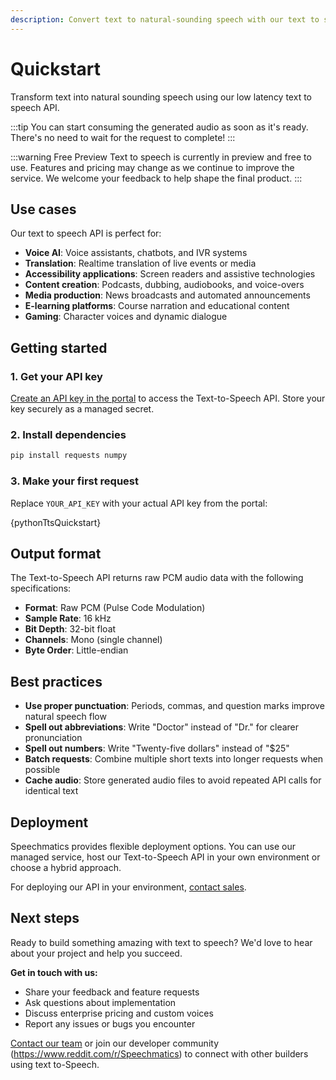 ```yaml
---
description: Convert text to natural-sounding speech with our text to speech API.
---
```




# Quickstart

Transform text into natural sounding speech using our low latency text to speech API.

:::tip
You can start consuming the generated audio as soon as it's ready. There's no need to wait for the request to complete!
:::

:::warning Free Preview
Text to speech is currently in preview and free to use. Features and pricing may change as we continue to improve the service. We welcome your feedback to help shape the final product.
:::

## Use cases

Our text to speech API is perfect for:

- **Voice AI**: Voice assistants, chatbots, and IVR systems
- **Translation**: Realtime translation of live events or media
- **Accessibility applications**: Screen readers and assistive technologies
- **Content creation**: Podcasts, dubbing, audiobooks, and voice-overs
- **Media production**: News broadcasts and automated announcements
- **E-learning platforms**: Course narration and educational content
- **Gaming**: Character voices and dynamic dialogue

## Getting started

### 1. Get your API key

[Create an API key in the portal](https://portal.speechmatics.com/settings/api-keys) to access the Text-to-Speech API. Store your key securely as a managed secret.

### 2. Install dependencies

```bash
pip install requests numpy
```

### 3. Make your first request

Replace `YOUR_API_KEY` with your actual API key from the portal:

<CodeBlock language="python">
  {pythonTtsQuickstart}
</CodeBlock>

## Output format

The Text-to-Speech API returns raw PCM audio data with the following specifications:

- **Format**: Raw PCM (Pulse Code Modulation)
- **Sample Rate**: 16 kHz
- **Bit Depth**: 32-bit float
- **Channels**: Mono (single channel)
- **Byte Order**: Little-endian

## Best practices

- **Use proper punctuation**: Periods, commas, and question marks improve natural speech flow
- **Spell out abbreviations**: Write "Doctor" instead of "Dr." for clearer pronunciation
- **Spell out numbers**: Write "Twenty-five dollars" instead of "$25"
- **Batch requests**: Combine multiple short texts into longer requests when possible
- **Cache audio**: Store generated audio files to avoid repeated API calls for identical text

## Deployment

Speechmatics provides flexible deployment options. You can use our managed service, host our Text-to-Speech API in your own environment or choose a hybrid approach.

For deploying our API in your environment, [contact sales](https://www.speechmatics.com/speak-to-sales).

## Next steps

Ready to build something amazing with text to speech? We'd love to hear about your project and help you succeed.

**Get in touch with us:**
- Share your feedback and feature requests
- Ask questions about implementation
- Discuss enterprise pricing and custom voices
- Report any issues or bugs you encounter

[Contact our team](https://support.speechmatics.com) or join our developer community (https://www.reddit.com/r/Speechmatics) to connect with other builders using text to-Speech.

